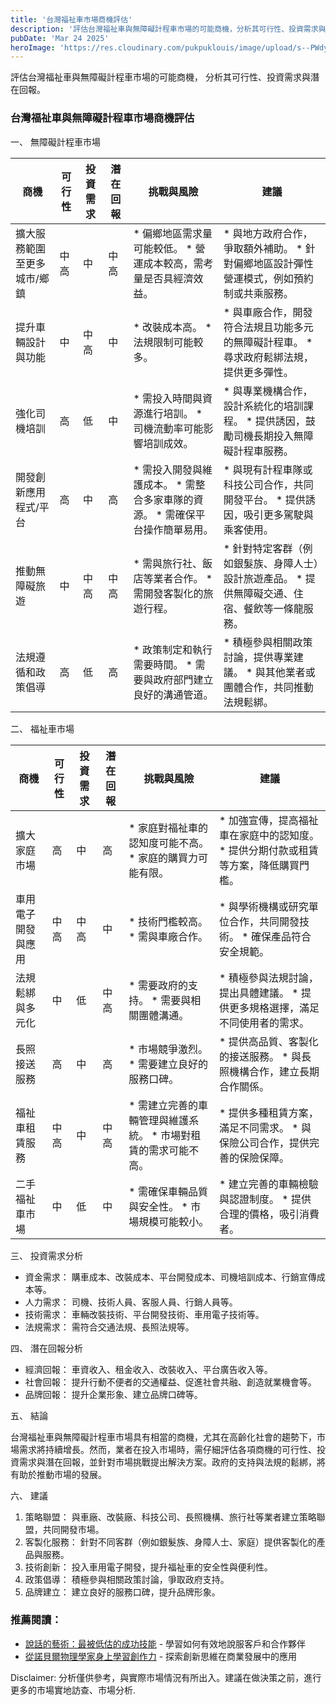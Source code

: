 ```yaml
---
title: '台灣福祉車市場商機評估'
description: '評估台灣福祉車與無障礙計程車市場的可能商機，分析其可行性、投資需求與潛在回報。'
pubDate: 'Mar 24 2025'
heroImage: 'https://res.cloudinary.com/pukpuklouis/image/upload/s--PWdyL9Ta--/c_scale,w_1280/v1742754195/blog_images/accessible-transportation-elderly-man-taiwan-_lw2l1c.avif'
---
```

評估台灣福祉車與無障礙計程車市場的可能商機，
分析其可行性、投資需求與潛在回報。

### 台灣福祉車與無障礙計程車市場商機評估

一、 無障礙計程車市場

| 商機 | 可行性 | 投資需求 | 潛在回報 | 挑戰與風險 | 建議 |
|---|---|---|---|---|---|
| 擴大服務範圍至更多城市/鄉鎮 | 中高 | 中 | 中高 |  *   偏鄉地區需求量可能較低。  *   營運成本較高，需考量是否具經濟效益。 |  *   與地方政府合作，爭取額外補助。  *   針對偏鄉地區設計彈性營運模式，例如預約制或共乘服務。 |
| 提升車輛設計與功能 | 中 | 中高 | 中 |  *   改裝成本高。  *   法規限制可能較多。 |  *   與車廠合作，開發符合法規且功能多元的無障礙計程車。  *   尋求政府鬆綁法規，提供更多彈性。 |
| 強化司機培訓 | 高 | 低 | 中 |  *   需投入時間與資源進行培訓。  *   司機流動率可能影響培訓成效。 |  *   與專業機構合作，設計系統化的培訓課程。  *   提供誘因，鼓勵司機長期投入無障礙計程車服務。 |
| 開發創新應用程式/平台 | 高 | 中 | 高 |  *   需投入開發與維護成本。  *   需整合多家車隊的資源。  *   需確保平台操作簡單易用。 |  *   與現有計程車隊或科技公司合作，共同開發平台。  *   提供誘因，吸引更多駕駛與乘客使用。 |
| 推動無障礙旅遊 | 中 | 中高 | 中高 |  *   需與旅行社、飯店等業者合作。  *   需開發客製化的旅遊行程。 |  *   針對特定客群（例如銀髮族、身障人士）設計旅遊產品。  *   提供無障礙交通、住宿、餐飲等一條龍服務。 |
| 法規遵循和政策倡導 | 高 | 低 | 高 |  *   政策制定和執行需要時間。  *   需要與政府部門建立良好的溝通管道。 |  *   積極參與相關政策討論，提供專業建議。  *   與其他業者或團體合作，共同推動法規鬆綁。 |

二、 福祉車市場

| 商機 | 可行性 | 投資需求 | 潛在回報 | 挑戰與風險 | 建議 |
|---|---|---|---|---|---|
| 擴大家庭市場 | 高 | 中 | 高 |  *   家庭對福祉車的認知度可能不高。  *   家庭的購買力可能有限。 |  *   加強宣傳，提高福祉車在家庭中的認知度。  *   提供分期付款或租賃等方案，降低購買門檻。 |
| 車用電子開發與應用 | 中高 | 中高 | 中 |  *   技術門檻較高。  *   需與車廠合作。 |  *   與學術機構或研究單位合作，共同開發技術。  *   確保產品符合安全規範。 |
| 法規鬆綁與多元化 | 中 | 低 | 中高 |  *   需要政府的支持。  *   需要與相關團體溝通。 |  *   積極參與法規討論，提出具體建議。  *   提供更多規格選擇，滿足不同使用者的需求。 |
| 長照接送服務 | 高 | 中 | 高 |  *   市場競爭激烈。  *   需要建立良好的服務口碑。 |  *   提供高品質、客製化的接送服務。  *   與長照機構合作，建立長期合作關係。 |
| 福祉車租賃服務 | 中高 | 中 | 中高 |  *   需建立完善的車輛管理與維護系統。  *   市場對租賃的需求可能不高。 |  *   提供多種租賃方案，滿足不同需求。  *   與保險公司合作，提供完善的保險保障。 |
| 二手福祉車市場 | 中 | 低 | 中 |  *   需確保車輛品質與安全性。  *   市場規模可能較小。 |  *   建立完善的車輛檢驗與認證制度。  *   提供合理的價格，吸引消費者。 |

三、 投資需求分析

*   資金需求： 購車成本、改裝成本、平台開發成本、司機培訓成本、行銷宣傳成本等。
*   人力需求： 司機、技術人員、客服人員、行銷人員等。
*   技術需求： 車輛改裝技術、平台開發技術、車用電子技術等。
*   法規需求： 需符合交通法規、長照法規等。

四、 潛在回報分析

*   經濟回報： 車資收入、租金收入、改裝收入、平台廣告收入等。
*   社會回報： 提升行動不便者的交通權益、促進社會共融、創造就業機會等。
*   品牌回報： 提升企業形象、建立品牌口碑等。

五、 結論

台灣福祉車與無障礙計程車市場具有相當的商機，尤其在高齡化社會的趨勢下，市場需求將持續增長。然而，業者在投入市場時，需仔細評估各項商機的可行性、投資需求與潛在回報，並針對市場挑戰提出解決方案。政府的支持與法規的鬆綁，將有助於推動市場的發展。

六、 建議

1.  策略聯盟： 與車廠、改裝廠、科技公司、長照機構、旅行社等業者建立策略聯盟，共同開發市場。
2.  客製化服務： 針對不同客群（例如銀髮族、身障人士、家庭）提供客製化的產品與服務。
3.  技術創新： 投入車用電子開發，提升福祉車的安全性與便利性。
4.  政策倡導： 積極參與相關政策討論，爭取政府支持。
5.  品牌建立： 建立良好的服務口碑，提升品牌形象。

### 推薦閱讀：
- [說話的藝術：最被低估的成功技能](/blog/the-art-of-persuasion-most-underrated-skill-for-success) - 學習如何有效地說服客戶和合作夥伴
- [從諾貝爾物理學家身上學習創作力](/blog/learning-creativity-from-nobel-physicist) - 探索創新思維在商業發展中的應用

Disclaimer: 分析僅供參考，與實際市場情況有所出入。建議在做決策之前，進行更多的市場實地訪查、市場分析.
